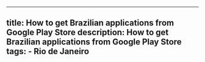 ---
  title: How to get Brazilian applications from Google Play Store
  description: How to get Brazilian applications from Google Play Store
  tags:
    - Rio de Janeiro
  ---